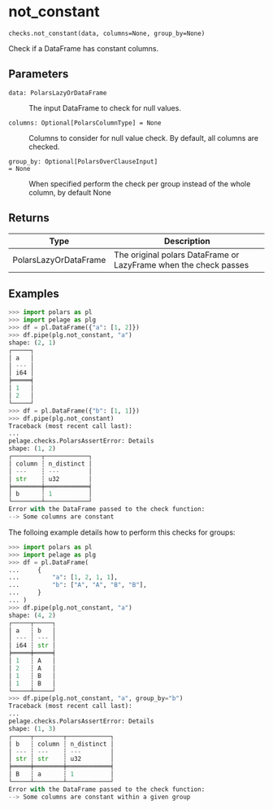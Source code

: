 # not_constant { #pelage.checks.not_constant }

`checks.not_constant(data, columns=None, group_by=None)`

Check if a DataFrame has constant columns.

## Parameters

<code><span class="parameter-name">data</span><span class="parameter-annotation-sep">:</span> <span class="parameter-annotation">PolarsLazyOrDataFrame</span></code>

:   The input DataFrame to check for null values.

<code><span class="parameter-name">columns</span><span class="parameter-annotation-sep">:</span> <span class="parameter-annotation">Optional\[PolarsColumnType\]</span> <span class="parameter-default-sep">=</span> <span class="parameter-default">None</span></code>

:   Columns to consider for null value check. By default, all columns are checked.

<code><span class="parameter-name">group_by</span><span class="parameter-annotation-sep">:</span> <span class="parameter-annotation">Optional\[PolarsOverClauseInput\]</span> <span class="parameter-default-sep">=</span> <span class="parameter-default">None</span></code>

:   When specified perform the check per group instead of the whole column,
    by default None

## Returns

| Type                  | Description                                                      |
|-----------------------|------------------------------------------------------------------|
| PolarsLazyOrDataFrame | The original polars DataFrame or LazyFrame when the check passes |

## Examples

```python
>>> import polars as pl
>>> import pelage as plg
>>> df = pl.DataFrame({"a": [1, 2]})
>>> df.pipe(plg.not_constant, "a")
shape: (2, 1)
┌─────┐
│ a   │
│ --- │
│ i64 │
╞═════╡
│ 1   │
│ 2   │
└─────┘
>>> df = pl.DataFrame({"b": [1, 1]})
>>> df.pipe(plg.not_constant)
Traceback (most recent call last):
...
pelage.checks.PolarsAssertError: Details
shape: (1, 2)
┌────────┬────────────┐
│ column ┆ n_distinct │
│ ---    ┆ ---        │
│ str    ┆ u32        │
╞════════╪════════════╡
│ b      ┆ 1          │
└────────┴────────────┘
Error with the DataFrame passed to the check function:
--> Some columns are constant
```

The folloing example details how to perform this checks for groups:

```python
>>> import polars as pl
>>> import pelage as plg
>>> df = pl.DataFrame(
...     {
...         "a": [1, 2, 1, 1],
...         "b": ["A", "A", "B", "B"],
...     }
... )
>>> df.pipe(plg.not_constant, "a")
shape: (4, 2)
┌─────┬─────┐
│ a   ┆ b   │
│ --- ┆ --- │
│ i64 ┆ str │
╞═════╪═════╡
│ 1   ┆ A   │
│ 2   ┆ A   │
│ 1   ┆ B   │
│ 1   ┆ B   │
└─────┴─────┘
>>> df.pipe(plg.not_constant, "a", group_by="b")
Traceback (most recent call last):
...
pelage.checks.PolarsAssertError: Details
shape: (1, 3)
┌─────┬────────┬────────────┐
│ b   ┆ column ┆ n_distinct │
│ --- ┆ ---    ┆ ---        │
│ str ┆ str    ┆ u32        │
╞═════╪════════╪════════════╡
│ B   ┆ a      ┆ 1          │
└─────┴────────┴────────────┘
Error with the DataFrame passed to the check function:
--> Some columns are constant within a given group
```